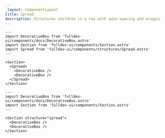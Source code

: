 ```yaml
---
_layout: ComponentLayout
title: Spread
description: Structures children in a row with auto-spacing and wrapping.
---
```


```astro live props={{title: 'Spread'}}
---
import DecorativeBox from 'fulldev-ui/components/docs/DecorativeBox.astro'
import Section from 'fulldev-ui/components/Section.astro'
import Spread from 'fulldev-ui/components/structures/Spread.astro'
---

<Section>
  <Spread>
    <DecorativeBox />
    <DecorativeBox />
  </Spread>
</Section>
```

```astro live props={{title: 'Props'}}
---
import DecorativeBox from 'fulldev-ui/components/docs/DecorativeBox.astro'
import Section from 'fulldev-ui/components/Section.astro'
---

<Section structure="spread">
  <DecorativeBox />
  <DecorativeBox />
</Section>
```
